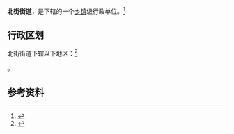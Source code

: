 {{中国乡级行政区|52/04/02/004/000}}

'''北街街道'''，是{{PRC admin/fullname|52/04/02/004/000|3}}下辖的一个[[乡镇|乡镇]]级行政单位。<ref>{{PRC admin/ref sgc|{{PRC admin/parent|52/04/02/004/000}}}}</ref>

== 行政区划 ==

北街街道下辖以下地区：<ref>{{PRC admin/ref sgc|52/04/02/004/000}}</ref>

{{PRC admin/children|52/04/02/004/000}}。

== 参考资料 ==

{{reflist}}

{{行政区划小作品}}
{{PRC admin/navcat|52/04/02/004/000}}
